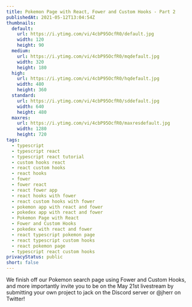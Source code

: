 ```yaml
---
title: Pokemon Page with React, Fower and Custom Hooks - Part 2
publishedAt: 2021-05-12T13:04:54Z
thumbnails:
  default:
    url: https://i.ytimg.com/vi/4cbP95OcfR0/default.jpg
    width: 120
    height: 90
  medium:
    url: https://i.ytimg.com/vi/4cbP95OcfR0/mqdefault.jpg
    width: 320
    height: 180
  high:
    url: https://i.ytimg.com/vi/4cbP95OcfR0/hqdefault.jpg
    width: 480
    height: 360
  standard:
    url: https://i.ytimg.com/vi/4cbP95OcfR0/sddefault.jpg
    width: 640
    height: 480
  maxres:
    url: https://i.ytimg.com/vi/4cbP95OcfR0/maxresdefault.jpg
    width: 1280
    height: 720
tags:
  - typescript
  - typescript react
  - typescript react tutorial
  - custom hooks react
  - react custom hooks
  - react hooks
  - fower
  - fower react
  - react fower app
  - react hooks with fower
  - react custom hooks with fower
  - pokemon app with react and fower
  - pokedex app with react and fower
  - Pokemon Page with React
  - Fower and Custom Hooks
  - pokedex with react and fower
  - react typescript pokemon page
  - react typescript custom hooks
  - react pokemon page
  - typescript react custom hooks
privacyStatus: public
short: false
---
```

  
We finish off our Pokemon search page using Fower and Custom Hooks, and more importantly invite you to be on the May 21st livestream by submitting your own project to jack on the Discord server or @jherr on Twitter!
